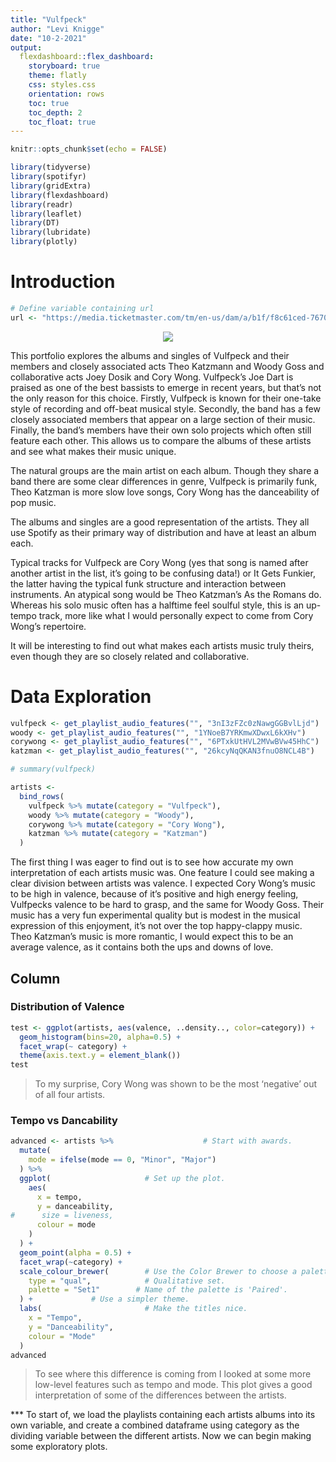 ```yaml
---
title: "Vulfpeck"
author: "Levi Knigge"
date: "10-2-2021"
output: 
  flexdashboard::flex_dashboard:
    storyboard: true
    theme: flatly
    css: styles.css
    orientation: rows
    toc: true
    toc_depth: 2
    toc_float: true
---
```


```r
knitr::opts_chunk$set(echo = FALSE)
```

```r
library(tidyverse)
library(spotifyr)
library(gridExtra)
library(flexdashboard)
library(readr)
library(leaflet)
library(DT)
library(lubridate)
library(plotly)
```

Introduction
=========================================================================

```r
# Define variable containing url
url <- "https://media.ticketmaster.com/tm/en-us/dam/a/b1f/f8c61ced-7670-4495-8a8f-15b66cf9db1f_247161_CUSTOM.jpg"
```
<center><img src="`r url`"></center>

::: {.center data-latex=""}
This portfolio explores the albums and singles of Vulfpeck and their members and closely associated acts Theo Katzmann and Woody Goss and collaborative acts Joey Dosik and Cory Wong. Vulfpeck’s Joe Dart is praised as one of the best bassists to emerge in recent years, but that’s not the only reason for this choice. Firstly, Vulfpeck is known for their one-take style of recording and off-beat musical style. Secondly, the band has a few closely associated members that appear on a large section of their music. Finally, the band’s members have their own solo projects which often still feature each other. This allows us to compare the albums of these artists and see what makes their music unique.


The natural groups are the main artist on each album. Though they share a band there are some clear differences in genre, Vulfpeck is primarily funk, Theo Katzman is more slow love songs, Cory Wong has the danceability of pop music.


The albums and singles are a good representation of the artists. They all use Spotify as their primary way of distribution and have at least an album each.


Typical tracks for Vulfpeck are Cory Wong (yes that song is named after another artist in the list, it’s going to be confusing data!) or It Gets Funkier, the latter having the typical funk structure and interaction between instruments. An atypical song would be Theo Katzman’s As the Romans do. Whereas his solo music often has a halftime feel soulful style, this is an up-tempo track, more like what I would personally expect to come from Cory Wong’s repertoire. 


It will be interesting to find out what makes each artists music truly theirs, even though they are so closely related and collaborative.
:::



Data Exploration
=========================================================================


```r
vulfpeck <- get_playlist_audio_features("", "3nI3zFZc0zNawgGGBvlLjd")
woody <- get_playlist_audio_features("", "1YNoeB7YRKmwXDwxL6kXHv")
corywong <- get_playlist_audio_features("", "6PTxkUtHVL2MVwBVw45HhC")
katzman <- get_playlist_audio_features("", "26kcyNqQKAN3fnuO8NCL4B")

# summary(vulfpeck)

artists <-
  bind_rows(
    vulfpeck %>% mutate(category = "Vulfpeck"),
    woody %>% mutate(category = "Woody"),
    corywong %>% mutate(category = "Cory Wong"),
    katzman %>% mutate(category = "Katzman")
  )
```

The first thing I was eager to find out is to see how accurate my own interpretation of each artists music was. One feature I could see making a clear division between artists was valence. I expected Cory Wong's music to be high in valence, because of it's positive and high energy feeling, Vulfpecks valence to be hard to grasp, and the same for Woody Goss. Their music has a very fun experimental quality but is modest in the musical expression of this enjoyment, it's not over the top happy-clappy music. Theo Katzman's music is more romantic, I would expect this to be an average valence, as it contains both the ups and downs of love.

Column { .tabset}
--------------------------------------------------------
### Distribution of Valence
```r

test <- ggplot(artists, aes(valence, ..density.., color=category)) +
  geom_histogram(bins=20, alpha=0.5) +
  facet_wrap(~ category) +
  theme(axis.text.y = element_blank())
test
```
> To my surprise, Cory Wong was shown to be the most 'negative' out of all four artists. 




### Tempo vs Dancability
```r
advanced <- artists %>%                    # Start with awards.
  mutate(
    mode = ifelse(mode == 0, "Minor", "Major")
  ) %>%
  ggplot(                     # Set up the plot.
    aes(
      x = tempo,
      y = danceability,
#      size = liveness,
      colour = mode
    )
  ) +
  geom_point(alpha = 0.5) +
  facet_wrap(~category) +
  scale_colour_brewer(        # Use the Color Brewer to choose a palette.
    type = "qual",            # Qualitative set.
    palette = "Set1"        # Name of the palette is 'Paired'.
  ) +             # Use a simpler theme.
  labs(                       # Make the titles nice.
    x = "Tempo",
    y = "Danceability",
    colour = "Mode"
  )
advanced
```


> To see where this difference is coming from I looked at some more low-level features such as tempo and mode. This plot gives a good interpretation of some of the differences between the artists.



*** To start of, we load the playlists containing each artists albums into its own variable, and create a combined dataframe using category as the dividing variable between the different artists. Now we can begin making some exploratory plots.
